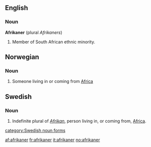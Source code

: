 ==English==
=== Noun ===
'''Afrikaner''' (plural ''Afrikaners'')

# Member of South African ethnic minority.

==Norwegian==
===Noun===
{{no-noun-m2}}
#Someone living in or coming from [[Africa]]

==Swedish==
===Noun===

#Indefinite plural of ''[[Afrikan]]'', person living in, or coming from, [[Africa]].
[[category:Swedish noun forms]]

[[af:afrikaner]]
[[fr:afrikaner]]
[[it:afrikaner]]
[[no:afrikaner]]